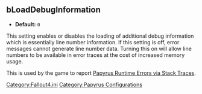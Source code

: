 <onlyinclude>
== bLoadDebugInformation ==
* '''Default:''' <Code>0</Code>

This setting enables or disables the loading of additional debug information which is essentially line number information.
If this setting is off, error messages cannot generate line number data.
Turning this on will allow line numbers to be available in error traces at the cost of increased memory usage.

This is used by the game to report [[Papyrus Runtime Errors#Stack Traces|Papyrus Runtime Errors via Stack Traces]].
</onlyinclude>


[[Category:Fallout4.ini]]
[[Category:Papyrus Configurations]]